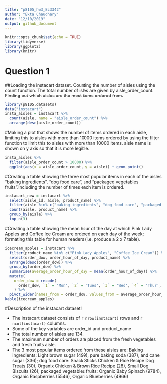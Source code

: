 ```yaml
---
title: "p8105_hw3_Ec3342"
author: "Ekta Chaudhary"
date: "12/10/2019"
output: github_document
---
```


```r
knitr::opts_chunk$set(echo = TRUE)
library(tidyverse)
library(ggplot2)
library(knitr)
```

# Question 1

##Loading the instacart dataset. Counting the number of aisles using the count function. The total number of isles are given by aisle_order_count. Finding out which aisles are the most items ordered from. 

```r

library(p8105.datasets)
data("instacart")
insta_aisles = instacart %>% 
  count(aisle, name = "aisle_order_count") %>% 
  arrange(desc(aisle_order_count))

```

#Making a plot that shows the number of items ordered in each aisle, limiting this to aisles with more than 10000 items ordered by using the filter function to limit this to aisles with more than 10000 items. aisle name is shown on y axis so that it is more legible.

```r

insta_aisles %>% 
  filter(aisle_order_count > 10000) %>% 
  ggplot(aes(x = aisle_order_count, y = aisle)) + geom_point()

```
#Creating a table showing the three most popular items in each of the aisles “baking ingredients”, “dog food care”, and “packaged vegetables fruits”.Including the number of times each item is ordered.

```r

instacart_new = instacart %>% 
  select(aisle_id, aisle, product_name) %>% 
  filter(aisle %in% c("baking ingredients", "dog food care", "packaged vegetables fruits")) %>%
  count(aisle, product_name) %>% 
  group_by(aisle) %>% 
  top_n(3) 

```
#Creating a table showing the mean hour of the day at which Pink Lady Apples and Coffee Ice Cream are ordered on each day of the week; formating this table for human readers (i.e. produce a 2 x 7 table).

```r

icecream_apples = instacart %>% 
  filter(product_name %in% c("Pink Lady Apples", "Coffee Ice Cream")) %>% 
  select(order_dow, order_hour_of_day, product_name) %>%
  arrange(desc(order_dow)) %>% 
  group_by(order_dow) %>% 
  summarise(average_order_hour_of_day = mean(order_hour_of_day)) %>% 
  mutate(
    order_dow = recode(
      order_dow, `1` = 'Mon', `2` = 'Tues', `3` = 'Wed', `4` = 'Thur', `5` = 'Fri', `6` = 'Sat', `0` = 'Sun')
    ) %>% 
  pivot_wider(names_from = order_dow, values_from = average_order_hour_of_day)
kable(icecream_apples)

```


#Description of the instacart dataset!

* The instacart dataset consists of `r nrow(instacart)` rows and `r ncol(instacart)` columns.
* Some of the key variables are order_id and product_name
* The total number of aisles are 134.
* The maximum number of orders are placed from the fresh vegetables and fresh fruits aisle. 
* The 3 most popular items ordered from these aisles are: Baking ingredients: Light brown sugar (499), pure baking soda (387), and cane sugar (336); dog food care: Snack Sticks Chicken & Rice Recipe Dog Treats (30), Organix Chicken & Brown Rice Recipe (28), Small Dog Biscuits (26); packaged vegetables fruits: Organic Baby Spinach (9784), Organic Raspberries (5546), Organic Blueberries (4966)


